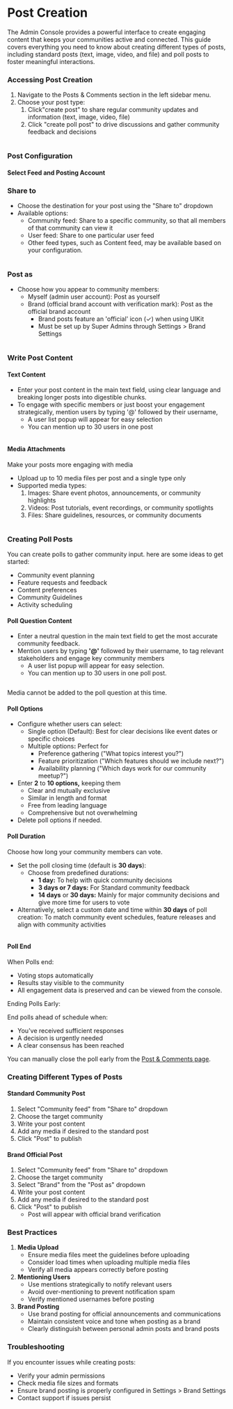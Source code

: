 # Post Creation

The Admin Console provides a powerful interface to create engaging content that keeps your communities active and connected. This guide covers everything you need to know about creating different types of posts, including standard posts (text, image, video, and file) and poll posts to foster meaningful interactions.

### Accessing Post Creation

1. Navigate to the Posts & Comments section in the left sidebar menu.
2. Choose your post type:
   1. Click"create post" to share regular community updates and information (text, image, video, file)
   2. Click "create poll post" to drive discussions and gather community feedback and decisions

<figure><img src="../../../../.gitbook/assets/Screenshot 2568-02-05 at 11.54.15.png" alt="" /><figcaption></figcaption></figure>

### Post Configuration

#### Select Feed and Posting Account

### Share to

* Choose the destination for your post using the "Share to" dropdown
* Available options:
  * Community feed: Share to a specific community, so that all members of that community can view it
  * User feed: Share to one particular user feed
  * Other feed types, such as Content feed, may be available based on your configuration.

<figure><img src="../../../../.gitbook/assets/Screenshot 2568-02-05 at 14.40.50.png" alt="" /><figcaption></figcaption></figure>

### Post as

* Choose how you appear to community members:
  * Myself (admin user account): Post as yourself&#x20;
  * Brand (official brand account with verification mark): Post as the official brand account
    * Brand posts feature an 'official' icon (✓) when using UIKit
    * Must be set up by Super Admins through Settings > Brand Settings

<figure><img src="../../../../.gitbook/assets/Screenshot 2568-02-05 at 15.32.47.png" alt="" /><figcaption></figcaption></figure>

### Write Post Content

#### Text Content

* Enter your post content in the main text field, using clear language and breaking longer posts into digestible chunks.
* To engage with specific members or just boost your engagement strategically, mention users by typing '@' followed by their username,&#x20;
  * A user list popup will appear for easy selection
  * You can mention up to 30 users in one post

<figure><img src="../../../../.gitbook/assets/Screenshot 2568-02-17 at 14.44.14.png" alt="" /><figcaption></figcaption></figure>

#### Media Attachments

Make your posts more engaging with media

* Upload up to 10 media files per post and a single type only
* Supported media types:
  1. Images: Share event photos, announcements, or community highlights
  2. Videos: Post tutorials, event recordings, or community spotlights
  3. Files: Share guidelines, resources, or community documents

<figure><img src="../../../../.gitbook/assets/Screenshot 2568-02-17 at 14.45.51.png" alt="" /><figcaption></figcaption></figure>

### **Creating Poll Posts**

You can create polls to gather community input. here are some ideas to get started:

* Community event planning
* Feature requests and feedback
* Content preferences
* Community Guidelines
* Activity scheduling

#### **Poll Question Content**

* Enter a neutral question in the main text field to get the most accurate community feedback.
* Mention users by typing **'@'** followed by their username, to tag relevant stakeholders and engage key community members
  * A user list popup will appear for easy selection.
  * You can mention up to 30 users in one poll post.

<figure><img src="../../../../.gitbook/assets/Screenshot 2568-02-05 at 15.12.45.png" alt="" /><figcaption></figcaption></figure>

Media cannot be added to the poll question at this time.

#### **Poll Options**

* Configure whether users can select:&#x20;
  * Single option (Default): Best for clear decisions like event dates or specific choices
  * Multiple option&#x73;**:** Perfect for&#x20;
    * Preference gathering ("What topics interest you?")
    * Feature prioritization ("Which features should we include next?")
    * Availability planning ("Which days work for our community meetup?")
* Enter **2** to **10 options,** keeping them
  * Clear and mutually exclusive
  * Similar in length and format
  * Free from leading language
  * Comprehensive but not overwhelming
* Delete poll options if needed.

#### **Poll Duration**

Choose how long your community members can vote.

* Set the poll closing time (default is **30 days**):
  * Choose from predefined durations:&#x20;
    * **1 day:** To help with quick community decisions
    * **3 days or 7 days:**  For Standard community feedback
    * **14 days** or **30 days:** Mainly for major community decisions and give more time for users to vote
* Alternatively, select a custom date and time within **30 days** of poll creation: To match community event schedules, feature releases and align with community activities

<figure><img src="../../../../.gitbook/assets/Screenshot 2568-02-05 at 15.16.49.png" alt="" /><figcaption></figcaption></figure>

#### **Poll End**

When Polls end:

* Voting stops automatically
* Results stay visible to the community
* All engagement data is preserved and can be viewed from the console.

Ending Polls Early:

End polls ahead of schedule when:

* You've received sufficient responses
* A decision is urgently needed
* A clear consensus has been reached

You can manually close the poll early from the [Post & Comments page](broken-reference).

### Creating Different Types of Posts

#### Standard Community Post

1. Select "Community feed" from "Share to" dropdown
2. Choose the target community
3. Write your post content
4. Add any media if desired to the standard post
5. Click "Post" to publish

#### Brand Official Post

1. Select "Community feed" from "Share to" dropdown
2. Choose the target community
3. Select "Brand" from the "Post as" dropdown
4. Write your post content
5. Add any media if desired to the standard post
6. Click "Post" to publish
   * Post will appear with official brand verification

### Best Practices

1. **Media Upload**
   * Ensure media files meet the guidelines before uploading
   * Consider load times when uploading multiple media files
   * Verify all media appears correctly before posting
2. **Mentioning Users**
   * Use mentions strategically to notify relevant users
   * Avoid over-mentioning to prevent notification spam
   * Verify mentioned usernames before posting
3. **Brand Posting**
   * Use brand posting for official announcements and communications
   * Maintain consistent voice and tone when posting as a brand
   * Clearly distinguish between personal admin posts and brand posts

### Troubleshooting

If you encounter issues while creating posts:

* Verify your admin permissions
* Check media file sizes and formats
* Ensure brand posting is properly configured in Settings > Brand Settings
* Contact support if issues persist
